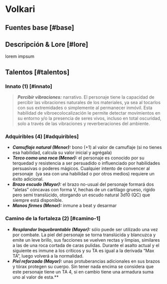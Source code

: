 
# Volkari

## Fuentes base [#base]
<VMS v="115" m="60" a="75" />

<Bleed>
  <Screenshot src={placeholderImage} alt="placeholder" full />
</Bleed>

## Descripción & Lore [#lore]
lorem impsum

## Talentos [#talentos]

### Innato (1) [#innato]
> _**Percibir vibraciones:**_ narrativo. El personaje tiene la capacidad de percibir las vibraciones naturales de los materiales, ya sea al tocarlos con sus extremidades o simplemente al permanecer inmóvil. Esta habilidad de vibroecolocalización le permite detectar movimientos en su entorno y/o la presencia de seres vivos, incluso en total oscuridad, solo a través de las vibraciones y reverberaciones del ambiente.  

### Adquiribles (4) [#adquiribles]

* _**Camuflaje natural (Menor):**_ bono (+1) al valor de camuflaje (si no tienes esa habilidad, calcula su valor inicial y agrégala)  
* _**Terco como una roca (Menor):**_ el personaje es conocido por su terquedad y resistencia a ser persuadido o influenciado por habilidades persuasivas o poderes mágicos. Cualquier intento de convencer al personaje  (ya sea con una habilidad o por otros medios) requiere un éxito adicional.  
* _**Brazo escudo (Mayor):**_ el brazo no-usual del personaje formará dos “aletas” cóncavas con forma V, hechas de un cartílago grueso, rígido pero semi translúcido, otorgando un escudo natural 3d10 (QC) que siempre está disponible.  
* _**Manos firmes (Menor):**_ inmune a beat y desarmar

### Camino de la fortaleza (2) [#camino-1]

* _**Resplandor Inquebrantable (Mayor):**_ sólo puede ser utilizado una vez por combate. La piel del personaje se torna translúcida y blancuzca y emite un leve brillo, sus facciones se vuelven rectas y limpias, similares a las de una roca cortada de caras pulidas. Durante el asalto actual y el siguiente es inmune a los críticos y su TA es igual a la derivada “Max TA”, luego volverá a la normalidad.  
* _**Piel reforzada (Mayor):**_ unas protuberancias adicionales en sus brazos y tórax protegen su cuerpo. Sin tener nada encima se considera que este personaje tiene un TA 4, si en cambio tiene una armadura suma uno al valor de esta.**